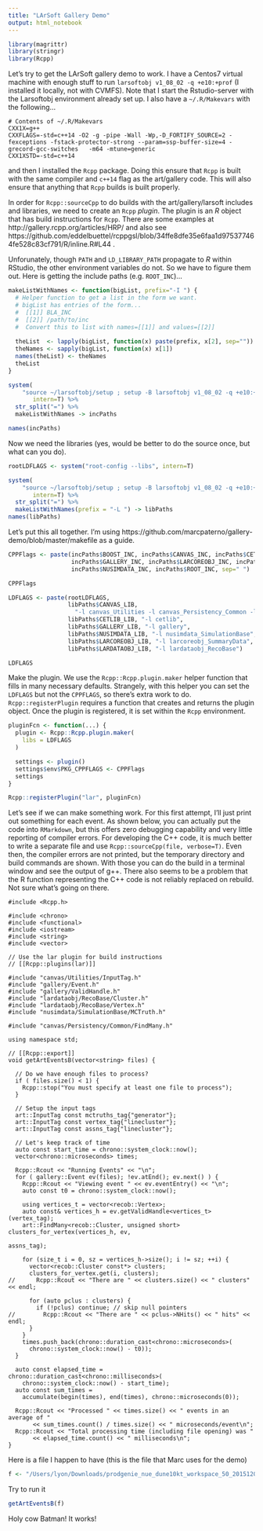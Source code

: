 ```yaml
---
title: "LArSoft Gallery Demo"
output: html_notebook
---
```


```r
library(magrittr)
library(stringr)
library(Rcpp)
```

Let's try to get the LArSoft gallery demo to work. I have a Centos7 virtual machine with enough stuff to run `larsoftobj v1_08_02 -q +e10:+prof` (I installed it locally, not with CVMFS). Note that I start the Rstudio-server with the Larsoftobj environment already set up. I also have a `~/.R/Makevars` with the following...

```
# Contents of ~/.R/Makevars
CXX1X=g++
CXXFLAGS=-std=c++14 -O2 -g -pipe -Wall -Wp,-D_FORTIFY_SOURCE=2 -fexceptions -fstack-protector-strong --param=ssp-buffer-size=4 -grecord-gcc-switches   -m64 -mtune=generic
CXX1XSTD=-std=c++14
```

and then I installed the `Rcpp` package. Doing this ensure that `Rcpp` is built with the same compiler and `c++14` flag as the art/gallery code. This will also ensure that anything that `Rcpp` builds is built properly. 

In order for `Rcpp::sourceCpp` to do builds with the art/gallery/larsoft includes and libraries, we need to create an `Rcpp` _plugin_. The plugin is an _R_ object that has build instructions for `Rcpp`. There are some examples at  http://gallery.rcpp.org/articles/HRP/ and also see https://github.com/eddelbuettel/rcppgsl/blob/34ffe8dfe35e6faa1d975377464fe528c83cf791/R/inline.R#L44 . 

Unforunately, though `PATH` and `LD_LIBRARY_PATH` propagate to _R_ within RStudio, the other environment variables do not. So we have to figure them out. Here is getting the include paths (e.g. `ROOT_INC`)...
```r
makeListWithNames <- function(bigList, prefix="-I ") {
  # Helper function to get a list in the form we want. 
  # bigList has entries of the form...
  #  [[1]] BLA_INC
  #  [[2]] /path/to/inc
  #  Convert this to list with names=[[1]] and values=[[2]]
  
  theList  <- lapply(bigList, function(x) paste(prefix, x[2], sep=""))
  theNames <- sapply(bigList, function(x) x[1]) 
  names(theList) <- theNames
  theList
}

system(
    "source ~/larsoftobj/setup ; setup -B larsoftobj v1_08_02 -q +e10:+prof ; env | grep _INC", 
       intern=T) %>% 
  str_split("=") %>% 
  makeListWithNames -> incPaths

names(incPaths)
```

Now we need the libraries (yes, would be better to do the source once, but what can you do). 

```r
rootLDFLAGS <- system("root-config --libs", intern=T)

system(
    "source ~/larsoftobj/setup ; setup -B larsoftobj v1_08_02 -q +e10:+prof ; env | grep _LIB", 
       intern=T) %>% 
  str_split("=") %>% 
  makeListWithNames(prefix = "-L ") -> libPaths
names(libPaths)
```

Let's put this all together. I'm using https://github.com/marcpaterno/gallery-demo/blob/master/makefile as a guide.

```r
CPPFlags <- paste(incPaths$BOOST_INC, incPaths$CANVAS_INC, incPaths$CETLIB_INC, incPaths$FHICLCPP_INC, 
                  incPaths$GALLERY_INC, incPaths$LARCOREOBJ_INC, incPaths$LARDATAOBJ_INC,
                  incPaths$NUSIMDATA_INC, incPaths$ROOT_INC, sep=" ")

CPPFlags
```
```r
LDFLAGS <- paste(rootLDFLAGS, 
                 libPaths$CANVAS_LIB,
                   "-l canvas_Utilities -l canvas_Persistency_Common -l canvas_Persistency_Provenance",
                 libPaths$CETLIB_LIB, "-l cetlib",
                 libPaths$GALLERY_LIB, "-l gallery",
                 libPaths$NUSIMDATA_LIB, "-l nusimdata_SimulationBase",
                 libPaths$LARCOREOBJ_LIB, "-l larcoreobj_SummaryData",
                 libPaths$LARDATAOBJ_LIB, "-l lardataobj_RecoBase")

LDFLAGS
```

Make the plugin. We use the `Rcpp::Rcpp.plugin.maker` helper function that fills in many necessary defaults. Strangely, with this helper you can set the `LDFLAGS` but not the `CPPFLAGS`, so there's extra work to do. `Rcpp::registerPlugin` requires a function that creates and returns the plugin object. Once the plugin is registered, it is set within the `Rcpp` environment. 

```r
pluginFcn <- function(...) {
  plugin <- Rcpp::Rcpp.plugin.maker(
    libs = LDFLAGS
  )

  settings <- plugin()
  settings$env$PKG_CPPFLAGS <- CPPFlags
  settings
}

Rcpp::registerPlugin("lar", pluginFcn)
```

Let's see if we can make something work. For this first attempt, I'll just print out something for each event. As shown below, you can actually put the code into `RMarkdown`, but this offers zero debugging capability and very little reporting of compiler errors. For developing the C++ code, it is much better to write a separate file and use `Rcpp::sourceCpp(file, verbose=T)`. Even then, the compiler errors are not printed, but the temporary directory and build commands are shown. With those you can do the build in a terminal window and see the output of g++. There also seems to be a problem that the R function representing the C++ code is not reliably replaced on rebuild. Not sure what's going on there. 

```Rcpp
#include <Rcpp.h>

#include <chrono>
#include <functional>
#include <iostream>
#include <string>
#include <vector>

// Use the lar plugin for build instructions
// [[Rcpp::plugins(lar)]]

#include "canvas/Utilities/InputTag.h"
#include "gallery/Event.h"
#include "gallery/ValidHandle.h"
#include "lardataobj/RecoBase/Cluster.h"
#include "lardataobj/RecoBase/Vertex.h"
#include "nusimdata/SimulationBase/MCTruth.h"

#include "canvas/Persistency/Common/FindMany.h"

using namespace std;

// [[Rcpp::export]]
void getArtEventsB(vector<string> files) {
  
  // Do we have enough files to process?
  if ( files.size() < 1) {
    Rcpp::stop("You must specify at least one file to process");
  }
  
  // Setup the input tags
  art::InputTag const mctruths_tag{"generator"};
  art::InputTag const vertex_tag{"linecluster"};
  art::InputTag const assns_tag{"linecluster"};
  
  // Let's keep track of time
  auto const start_time = chrono::system_clock::now();
  vector<chrono::microseconds> times;
  
  Rcpp::Rcout << "Running Events" << "\n";
  for ( gallery::Event ev(files); !ev.atEnd(); ev.next() ) {
    Rcpp::Rcout << "Viewing event " << ev.eventEntry() << "\n";
    auto const t0 = chrono::system_clock::now();
    
    using vertices_t = vector<recob::Vertex>;
    auto const& vertices_h = ev.getValidHandle<vertices_t>(vertex_tag);
    art::FindMany<recob::Cluster, unsigned short> clusters_for_vertex(vertices_h, ev,
                                                                      assns_tag);
    
    for (size_t i = 0, sz = vertices_h->size(); i != sz; ++i) {
      vector<recob::Cluster const*> clusters;
      clusters_for_vertex.get(i, clusters);
//      Rcpp::Rcout << "There are " << clusters.size() << " clusters" << endl;

      for (auto pclus : clusters) {
        if (!pclus) continue; // skip null pointers
//        Rcpp::Rcout << "There are " << pclus->NHits() << " hits" << endl;
      }
    }
    times.push_back(chrono::duration_cast<chrono::microseconds>(
      chrono::system_clock::now() - t0));
  }
  
  auto const elapsed_time = chrono::duration_cast<chrono::milliseconds>(
    chrono::system_clock::now() - start_time);
  auto const sum_times =
    accumulate(begin(times), end(times), chrono::microseconds(0));
  
  Rcpp::Rcout << "Processed " << times.size() << " events in an average of "
       << sum_times.count() / times.size() << " microseconds/event\n";
  Rcpp::Rcout << "Total processing time (including file opening) was "
       << elapsed_time.count() << " milliseconds\n";
}
```

Here is a file I happen to have (this is the file that Marc uses for the demo)
```r
f <- "/Users/lyon/Downloads/prodgenie_nue_dune10kt_workspace_50_20151201T202108_gen_f12fa560-f32b-4601-b295-1d4af92cd30c_g4_detsim_reco.root"
```

Try to run it
```r
getArtEventsB(f)
```

Holy cow Batman! It works!